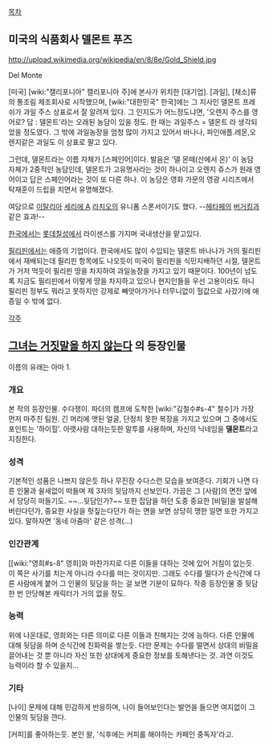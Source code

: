 [[목차]]
== 미국의 식품회사 델몬트 푸즈 ==
http://upload.wikimedia.org/wikipedia/en/8/8e/Gold_Shield.jpg

Del Monte

[미국] [wiki:"캘리포니아" 캘리포니아 주]에 본사가 위치한 [대기업]. [과일], [채소]류의 통조림 제조회사로 시작했으며, [wiki:"대한민국" 한국]에는 그 지사인 델몬트 프레쉬가 과일 주스 상표로서 잘 알려져 있다. 그 인지도가 어느정도냐면, '오렌지 주스를 영어로? 답 : 델몬트'라는 오래된 농담이 있을 정도. 한 때는 과일주스 = 델몬트 라 생각되었을 정도였다. 그 밖에 과일농장을 엄청 많이 가지고 있어서 바나나, 파인애플.레몬,오렌지같은 과일도 이 상표로 팔고 있다.

그런데, 델몬트라는 이름 자체가 [스페인어]이다. 발음은 '델 몬떼(산에서 온)' 이 농담 자체가 2중적인 농담인데, 델몬트가 고유명사라는 것이 하나이고 오렌지 쥬스가 원래 영어이고 답은 스페인어라는 것이 또 다른 하나. 이 농담은 영화 가문의 영광 시리즈에서 탁재훈이 드립을 치면서 유명해졌다.

여담으로 [[이탈리아]] [[세리에 A]] [[라치오]]의 유니폼 스폰서이기도 했다. --[[헤타페]]의 [[버거킹]]과 같은 효과!-- 

[[한국]]에서는 [[롯데칠성]]에서 라이센스를 가지며 국내생산을 맡고있다.

[[필리핀]]에서는 애증의 기업이다. 한국에서도 많이 수입되는 델몬트 바나나가 거의 필리핀에서 재배되는데 필리핀 항목에도 나오듯이 미국이 필리핀을 식민지배하던 시절, 델몬트가 거저 먹듯이 필리핀 땅을 차지하여 과일농장을 가지고 있기 때문이다. 100년이 넘도록 지금도 필리핀에서 이렇게 땅을 차지하고 있으나 현지인들을 우선 고용이라도 하니 필리핀 정부도 뭐라고 못하지만 강제로 빼앗아가거나 터무니없이 헐값으로 사갔기에 애증일 수 밖에 없다.

[[각주]]
== [[그녀는 거짓말을 하지 않는다]] 의 등장인물 ==
이름의 유래는 아마 1.
=== 개요 ===
본 작의 등장인물. 수다쟁이.
파더의 캠프에 도착한 [wiki:"김철수#s-4" 철수]가 가장 먼저 마주친 팀원. 긴 머리에 앳된 얼굴, 단정치 못한 복장을 가지고 있으며 그 중에서도 포인트는 '하이힐'. 아랫사람 대하는듯한 말투를 사용하며, 자신의 닉네임을 '''델몬트'''라고 지칭한다.

=== 성격 ===
기본적인 성품은 나쁘지 않은듯 하나 무진장 수다스런 모습을 보여준다. 기회가 나면 다른 인물과 쉴새없이 떠들며 제 3자의 뒷담까지 선보인다. 가끔은 그 [사람]의 면전 앞에서 당당히 떠들기도. ~~...뒷담인가?~~
또한 잡담을 하던 도중 중요한 [비밀]을 발설해버린다던가, 중요한 사실을 헛짚는다던가 하는 면을 보면 상당히 맹한 일면 또한 가지고 있다. 말하자면 '동네 아줌마' 같은 성격(...)

=== 인간관계 ===
[[wiki:"영희#s-8" 영희]와 마찬가지로 다른 이들을 대하는 것에 있어 거침이 없는듯. 이 쪽은 사기를 치는게 아니라 수다를 떠는 것이지만. 그래도 수다를 떨다가 순식간에 다른 사람에게 붙어 그 인물의 뒷담을 하는 걸 보면 기분이 묘하다. 작중 등장인물 중 뒷담 한 번 안당해본 캐릭터가 거의 없을 정도. 

=== 능력 ===
위에 나온대로, 영희와는 다른 의미로 다른 이들과 친해지는 것에 능하다. 다른 인물에 대해 뒷담을 하며 순식간에 친화력을 쌓는듯. 다만 문제는 수다를 떨면서 상대의 비밀을 끌어내는 것 뿐 아니라 자신 또한 상대에게 중요한 정보를 토해낸다는 것. 과연 이것도 능력이라 할 수 있을지...

=== 기타 ===
[나이] 문제에 대해 민감하게 반응하며, 나이 들어보인다는 발언을 들으면 여지없이 그 인물의 뒷담을 깐다.

[커피]를 좋아하는듯. 본인 왈, '식후에는 커피를 해야하는 카페인 중독자'라고.

